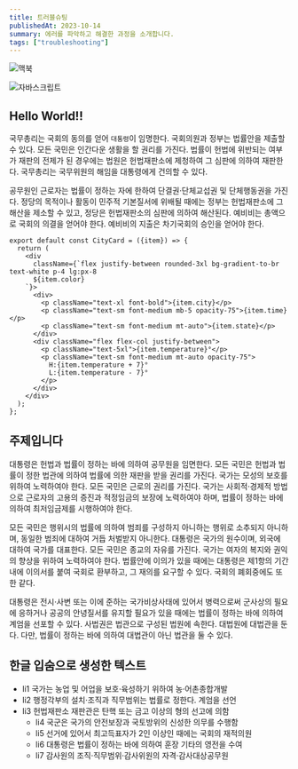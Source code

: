 ```yaml
---
title: 트러블슈팅
publishedAt: 2023-10-14
summary: 에러를 파악하고 해결한 과정을 소개합니다.
tags: ["troubleshooting"]
---
```


<Image
 src="https://images.unsplash.com/photo-1517694712202-14dd9538aa97?q=80&w=3570&auto=format&fit=crop&ixlib=rb-4.0.3&ixid=M3wxMjA3fDB8MHxwaG90by1wYWdlfHx8fGVufDB8fHx8fA%3D%3D"
 alt="맥북"
 width={1000}
 height={500}
/>
 
<Image
 src="/blog/logo-js.jpg"
 alt="자바스크립트"
 width={500}
 height={500}
 />

## Hello World!!

국무총리는 국회의 동의를 얻어 `대통령`이 임명한다. 국회의원과 정부는 법률안을 제출할 수 있다. 모든 국민은 인간다운 생활을 할 권리를 가진다. 법률이 헌법에 위반되는 여부가 재판의 전제가 된 경우에는 법원은 헌법재판소에 제청하여 그 심판에 의하여 재판한다. 국무총리는 국무위원의 해임을 대통령에게 건의할 수 있다.

공무원인 근로자는 법률이 정하는 자에 한하여 단결권·단체교섭권 및 단체행동권을 가진다. 정당의 목적이나 활동이 민주적 기본질서에 위배될 때에는 정부는 헌법재판소에 그 해산을 제소할 수 있고, 정당은 헌법재판소의 심판에 의하여 해산된다. 예비비는 총액으로 국회의 의결을 얻어야 한다. 예비비의 지출은 차기국회의 승인을 얻어야 한다.

```tsx showLineNumbers
export default const CityCard = ({item}) => {
  return (
    <div
      className={`flex justify-between rounded-3xl bg-gradient-to-br text-white p-4 lg:px-8
      ${item.color}
    `}>
      <div>
        <p className="text-xl font-bold">{item.city}</p>
        <p className="text-sm font-medium mb-5 opacity-75">{item.time}</p>
        <p className="text-sm font-medium mt-auto">{item.state}</p>
      </div>
      <div className="flex flex-col justify-between">
        <p className="text-5xl">{item.temperature}°</p>
        <p className="text-sm font-medium mt-auto opacity-75">
          H:{item.temperature + 7}°
          L:{item.temperature - 7}°
        </p>
      </div>
    </div>
  );
};
```

## 주제입니다

대통령은 헌법과 법률이 정하는 바에 의하여 공무원을 임면한다. 모든 국민은 헌법과 법률이 정한 법관에 의하여 법률에 의한 재판을 받을 권리를 가진다. 국가는 모성의 보호를 위하여 노력하여야 한다. 모든 국민은 근로의 권리를 가진다. 국가는 사회적·경제적 방법으로 근로자의 고용의 증진과 적정임금의 보장에 노력하여야 하며, 법률이 정하는 바에 의하여 최저임금제를 시행하여야 한다.

모든 국민은 행위시의 법률에 의하여 범죄를 구성하지 아니하는 행위로 소추되지 아니하며, 동일한 범죄에 대하여 거듭 처벌받지 아니한다. 대통령은 국가의 원수이며, 외국에 대하여 국가를 대표한다. 모든 국민은 종교의 자유를 가진다. 국가는 여자의 복지와 권익의 향상을 위하여 노력하여야 한다. 법률안에 이의가 있을 때에는 대통령은 제1항의 기간내에 이의서를 붙여 국회로 환부하고, 그 재의를 요구할 수 있다. 국회의 폐회중에도 또한 같다.

대통령은 전시·사변 또는 이에 준하는 국가비상사태에 있어서 병력으로써 군사상의 필요에 응하거나 공공의 안녕질서를 유지할 필요가 있을 때에는 법률이 정하는 바에 의하여 계엄을 선포할 수 있다. 사법권은 법관으로 구성된 법원에 속한다. 대법원에 대법관을 둔다. 다만, 법률이 정하는 바에 의하여 대법관이 아닌 법관을 둘 수 있다.

## 한글 입숨으로 생성한 텍스트

- li1 국가는 농업 및 어업을 보호·육성하기 위하여 농·어촌종합개발
- li2 행정각부의 설치·조직과 직무범위는 법률로 정한다. 계엄을 선언
- li3 헌법재판소 재판관은 탄핵 또는 금고 이상의 형의 선고에 의함
  - li4 국군은 국가의 안전보장과 국토방위의 신성한 의무를 수행함
  - li5 선거에 있어서 최고득표자가 2인 이상인 때에는 국회의 재적의원
  - li6 대통령은 법률이 정하는 바에 의하여 훈장 기타의 영전을 수여
  - li7 감사원의 조직·직무범위·감사위원의 자격·감사대상공무원